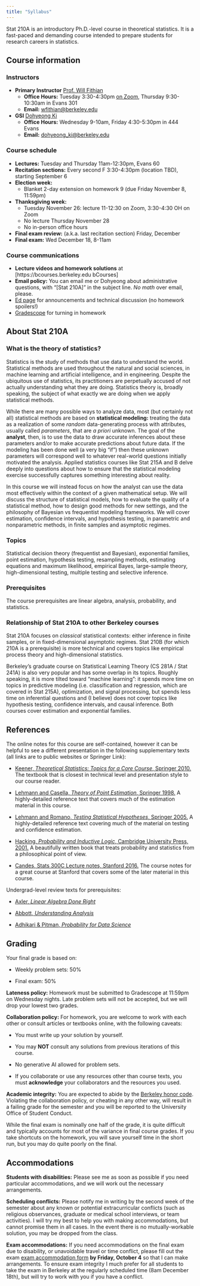 ```yaml
---
title: "Syllabus"
---
```


Stat 210A is an introductory Ph.D.-level course in theoretical statistics. It is a fast-paced and demanding course intended to prepare students for research careers in statistics.

## Course information

### Instructors

-   **Primary Instructor** [Prof. Will Fithian](http://www.stat.berkeley.edu/~wfithian/)
    -   **Office Hours:** Tuesday 3:30-4:30pm [on Zoom](https://berkeley.zoom.us/j/96319412431?pwd=2OYujkSXdsNuTD1QQ25UGV1bL4CJI0.1), Thursday 9:30-10:30am in Evans 301
    -   **Email:** [wfithian\@berkeley.edu](mailto:wfithian@berkeley.edu)
-   **GSI** [Dohyeong Ki]()
    -   **Office Hours:** Wednesday 9-10am, Friday 4:30-5:30pm in 444 Evans
    -   **Email:** [dohyeong_ki\@berkeley.edu](mailto:dohyeong_ki@berkeley.edu)

### Course schedule

-   **Lectures:** Tuesday and Thursday 11am-12:30pm, Evans 60
-   **Recitation sections:** Every second F 3:30-4:30pm (location TBD), starting September 6
-   **Election week:**
    -   Blanket 2-day extension on homework 9 (due Friday November 8, 11:59pm)
-   **Thanksgiving week:**
    -   Tuesday November 26: lecture 11-12:30 on Zoom, 3:30-4:30 OH on Zoom
    -   No lecture Thursday November 28
    -   No in-person office hours
-   **Final exam review:** (a.k.a. last recitation section) Friday, December
-   **Final exam:** Wed December 18, 8-11am

### Course communications

-   **Lecture videos and homework solutions** at \[https://bcourses.berkeley.edu bCourses\]
-   **Email policy:** You can email me or Dohyeong about administrative questions, with "\[Stat 210A\]" in the subject line. *No math* over email, please.
-   [Ed page](https://edstem.org/us/courses/61763/) for announcements and technical discussion (no homework spoilers!)
-   [Gradescope](https://www.gradescope.com/courses/816848) for turning in homework

## About Stat 210A

### What is the theory of statistics?

Statistics is the study of methods that use data to understand the world. Statistical methods are used throughout the natural and social sciences, in machine learning and artificial intelligence, and in engineering. Despite the ubiquitous use of statistics, its practitioners are perpetually accused of not actually understanding what they are doing. Statistics theory is, broadly speaking, the subject of what exactly we are doing when we apply statistical methods.

While there are many possible ways to analyze data, most (but certainly not all) statistical methods are based on **statistical modeling:** treating the data as a realization of some *random* data-generating process with attributes, usually called *parameters*, that are *a priori* unknown. The goal of the **analyst**, then, is to use the data to draw accurate inferences about these parameters and/or to make accurate predictions about future data. If the modeling has been done well (a very big "if") then these unknown parameters will correspond well to whatever real-world questions initially motivated the analysis. Applied statistics courses like Stat 215A and B delve deeply into questions about how to ensure that the statistical modeling exercise successfully captures something interesting about reality.

In this course we will instead focus on how the analyst can use the data most effectively within the context of a given mathematical setup. We will discuss the structure of statistical models, how to evaluate the quality of a statistical method, how to design good methods for new settings, and the philosophy of Bayesian vs frequentist modeling frameworks. We will cover estimation, confidence intervals, and hypothesis testing, in parametric and nonparametric methods, in finite samples and asymptotic regimes.

### Topics

Statistical decision theory (frequentist and Bayesian), exponential families, point estimation, hypothesis testing, resampling methods, estimating equations and maximum likelihood, empirical Bayes, large-sample theory, high-dimensional testing, multiple testing and selective inference.

### Prerequisites

The course prerequisites are linear algebra, analysis, probability, and statistics.

### Relationship of Stat 210A to other Berkeley courses

Stat 210A focuses on *classical* statistical contexts: either inference in finite samples, or in fixed-dimensional asymptotic regimes. Stat 210B (for which 210A is a prerequisite) is more technical and covers topics like empirical process theory and high-dimensional statistics.

Berkeley's graduate course on Statistical Learning Theory (CS 281A / Stat 241A) is also very popular and has some overlap in its topics. Roughly speaking, it is more tilted toward "machine learning": it spends more time on topics in predictive modeling (i.e. classification and regression, which are covered in Stat 215A), optimization, and signal processing, but spends less time on inferential questions and (I believe) does not cover topics like hypothesis testing, confidence intervals, and causal inference. Both courses cover estimation and exponential families.

## References

The online notes for this course are self-contained, however it can be helpful to see a different presentation in the following supplementary texts (all links are to public websites or Springer Link):

-   [Keener, *Theoretical Statistics: Topics for a Core Course*, Springer 2010.](http://link.springer.com/book/10.1007%2F978-0-387-93839-4) The textbook that is closest in technical level and presentation style to our course reader.

-   [Lehmann and Casella, *Theory of Point Estimation*, Springer 1998.](http://link.springer.com/book/10.1007%2Fb98854) A highly-detailed reference text that covers much of the estimation material in this course.

-   [Lehmann and Romano, *Testing Statistical Hypotheses*, Springer 2005.](http://link.springer.com/book/10.1007%2F0-387-27605-X) A highly-detailed reference text covering much of the material on testing and confidence estimation.

-   [Hacking, *Probability and Inductive Logic*, Cambridge University Press, 2001.](http://fitelson.org/confirmation/hacking_introduction_to_probability_and_inductive_logic.pdf) A beautifully written book that treats probability and statistics from a philosophical point of view.

-   [Candes, Stats 300C Lecture notes, Stanford 2016.](https://statweb.stanford.edu/~candes/stats300c/lectures.html) The course notes for a great course at Stanford that covers some of the later material in this course.

Undergrad-level review texts for prerequisites:

-   [Axler, *Linear Algebra Done Right*](https://link.springer.com/book/10.1007/978-3-319-11080-6)

-   [Abbott, *Understanding Analysis*](https://link.springer.com/book/10.1007/978-1-4939-2712-8)

-   [Adhikari & Pitman, *Probability for Data Science*](http://prob140.org/textbook/)

## Grading

Your final grade is based on:

-   Weekly problem sets: 50%

-   Final exam: 50%

**Lateness policy:** Homework must be submitted to Gradescope at 11:59pm on Wednesday nights. Late problem sets will not be accepted, but we will drop your lowest two grades.

**Collaboration policy:** For homework, you are welcome to work with each other or consult articles or textbooks online, with the following caveats:

-   You must write up your solution by yourself.

-   You may **NOT** consult any solutions from previous iterations of this course.

-   No generative AI allowed for problem sets.

-   If you collaborate or use any resources other than course texts, you must **acknowledge** your collaborators and the resources you used.

**Academic integrity:** You are expected to abide by the [Berkeley honor code](http://teaching.berkeley.edu/berkeley-honor-code). Violating the collaboration policy, or cheating in any other way, will result in a failing grade for the semester and you will be reported to the University Office of Student Conduct.

While the final exam is nominally one half of the grade, it is quite difficult and typically accounts for most of the variance in final course grades. If you take shortcuts on the homework, you will save yourself time in the short run, but you may do quite poorly on the final.

<!-- ![Homework and final exam grades for a recent semester, with letter grade cutoffs](assets/gradescatter.png) -->

## Accommodations

**Students with disabilities:** Please see me as soon as possible if you need particular accommodations, and we will work out the necessary arrangements.

**Scheduling conflicts:** Please notify me in writing by the second week of the semester about any known or potential extracurricular conflicts (such as religious observances, graduate or medical school interviews, or team activities). I will try my best to help you with making accommodations, but cannot promise them in all cases. In the event there is no mutually-workable solution, you may be dropped from the class.

**Exam accommodations:** If you need accommodations on the final exam due to disability, or unavoidable travel or time conflict, please fill out the exam [exam accommodation form](https://forms.gle/jM42sqruRMkMNsa6A) **by Friday, October 4** so that I can make arrangements. To ensure exam integrity I much prefer for all students to take the exam in Berkeley at the regularly scheduled time (8am December 18th), but will try to work with you if you have a conflict.
